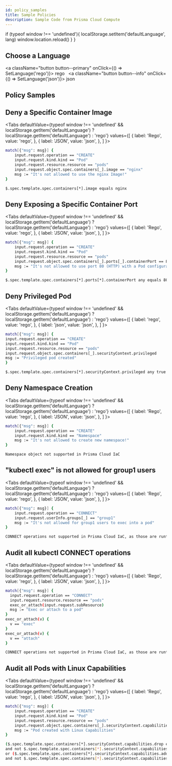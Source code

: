```yaml
---
id: policy_samples
title: Sample Policies
description: Sample Code from Prisma Cloud Compute
---
```



  if (typeof window !== 'undefined'){
    localStorage.setItem('defaultLanguage', lang)
    window.location.reload()
  }
}

## Choose a Language

<a className="button button--primary" onClick={() => SetLanguage('rego')}>
rego
</a>&nbsp;
<a className="button button--info" onClick={() => SetLanguage('json')}>
json
</a>&nbsp;

## Policy Samples

## Deny a Specific Container Image

<Tabs
defaultValue={typeof window !== 'undefined' && localStorage.getItem('defaultLanguage') ? localStorage.getItem('defaultLanguage') : 'rego'}
values={[
{ label: 'Rego', value: 'rego', },
{ label: 'JSON', value: 'json', },
]
}>
<TabItem value="rego">

```bash
match[{"msg": msg}] {
    input.request.operation == "CREATE"
    input.request.kind.kind == "Pod"
    input.request.resource.resource == "pods"
    input.request.object.spec.containers[_].image == "nginx"
    msg := "It's not allowed to use the nginx Image!"
}
```

</TabItem>

<TabItem value="json">

```bash
$.spec.template.spec.containers[*].image equals nginx
```

</TabItem>
</Tabs>

## Deny Exposing a Specific Container Port

<Tabs
defaultValue={typeof window !== 'undefined' && localStorage.getItem('defaultLanguage') ? localStorage.getItem('defaultLanguage') : 'rego'}
values={[
{ label: 'Rego', value: 'rego', },
{ label: 'JSON', value: 'json', },
]
}>
<TabItem value="rego">

```bash
match[{"msg": msg}] {
    input.request.operation == "CREATE"
    input.request.kind.kind == "Pod"
    input.request.resource.resource == "pods"
    input.request.object.spec.containers[_].ports[_].containerPort == 80
    msg := "It's not allowed to use port 80 (HTTP) with a Pod configuration!"
}
```

</TabItem>

<TabItem value="json">

```bash
$.spec.template.spec.containers[*].ports[*].containerPort any equals 80
```

</TabItem>
</Tabs>

## Deny Privileged Pod

<Tabs
defaultValue={typeof window !== 'undefined' && localStorage.getItem('defaultLanguage') ? localStorage.getItem('defaultLanguage') : 'rego'}
values={[
{ label: 'rego', value: 'rego', },
{ label: 'json', value: 'json', },
]
}>
<TabItem value="rego">

```bash
match[{"msg": msg}] {
input.request.operation == "CREATE"
input.request.kind.kind == "Pod"
input.request.resource.resource == "pods"
input.request.object.spec.containers[_].securityContext.privileged
msg := "Privileged pod created"
}
```

</TabItem>

<TabItem value="json">

```bash
$.spec.template.spec.containers[*].securityContext.privileged any true
```

</TabItem>

</Tabs>


## Deny Namespace Creation

<Tabs
defaultValue={typeof window !== 'undefined' && localStorage.getItem('defaultLanguage') ? localStorage.getItem('defaultLanguage') : 'rego'}
values={[
{ label: 'Rego', value: 'rego', },
{ label: 'JSON', value: 'json', },
]
}>
<TabItem value="rego">

```bash
match[{"msg": msg}] {
    input.request.operation == "CREATE"
    input.request.kind.kind == "Namespace"
    msg := "It's not allowed to create new namespace!"
}
```

</TabItem>

<TabItem value="json">

```bash
Namespace object not supported in Prisma Cloud IaC
```

</TabItem>
</Tabs>


## "kubectl exec" is not allowed for group1 users

<Tabs
defaultValue={typeof window !== 'undefined' && localStorage.getItem('defaultLanguage') ? localStorage.getItem('defaultLanguage') : 'rego'}
values={[
{ label: 'Rego', value: 'rego', },
{ label: 'JSON', value: 'json', },
]
}>
<TabItem value="rego">

```bash
match[{"msg": msg}] {
	input.request.operation == "CONNECT"
	input.request.userInfo.groups[_] == "group1"
	msg := "It's not allowed for group1 users to exec into a pod"
}
```

</TabItem>

<TabItem value="json">

```bash
CONNECT operations not supported in Prisma Cloud IaC, as those are runtime audits
```

</TabItem>
</Tabs>


## Audit all kubectl CONNECT operations

<Tabs
defaultValue={typeof window !== 'undefined' && localStorage.getItem('defaultLanguage') ? localStorage.getItem('defaultLanguage') : 'rego'}
values={[
{ label: 'Rego', value: 'rego', },
{ label: 'JSON', value: 'json', },
]
}>
<TabItem value="rego">

```bash
match[{"msg": msg}] {
  input.request.operation == "CONNECT"
  input.request.resource.resource == "pods"
  exec_or_attach(input.request.subResource)
  msg := "Exec or attach to a pod"
}
exec_or_attach(v) {
  v == "exec"
}
exec_or_attach(v) {
  v == "attach"
}
```

</TabItem>

<TabItem value="json">

```bash
CONNECT operations not supported in Prisma Cloud IaC, as those are runtime audits
```

</TabItem>
</Tabs>


## Audit all Pods with Linux Capabilities

<Tabs
defaultValue={typeof window !== 'undefined' && localStorage.getItem('defaultLanguage') ? localStorage.getItem('defaultLanguage') : 'rego'}
values={[
{ label: 'Rego', value: 'rego', },
{ label: 'JSON', value: 'json', },
]
}>
<TabItem value="rego">

```bash
match[{"msg": msg}] {
	input.request.operation == "CREATE"
	input.request.kind.kind == "Pod"
	input.request.resource.resource == "pods"
	input.request.object.spec.containers[_].securityContext.capabilities.add
	msg := "Pod created with Linux Capabilities"
}
```

</TabItem>

<TabItem value="json">

```bash
($.spec.template.spec.containers[*].securityContext.capabilities.drop exists 
and not $.spec.template.spec.containers[*].securityContext.capabilities.drop[*] contains ALL) 
or ($.spec.template.spec.containers[*].securityContext.capabilities.add exists 
and not $.spec.template.spec.containers[*].securityContext.capabilities.add[*] is empty)
```

</TabItem>
</Tabs>